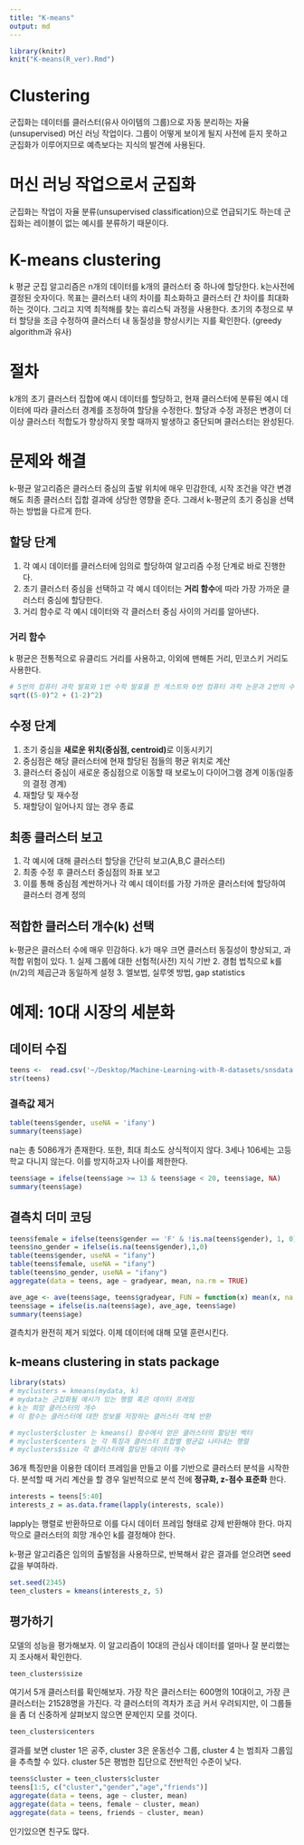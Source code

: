 ```yaml
---
title: "K-means"
output: md
---
```

```r
library(knitr)
knit("K-means(R_ver).Rmd")
```


# Clustering
군집화는 데이터를 클러스터(유사 아이템의 그룹)으로 자동 분리하는 자율(unsupervised) 머신 러닝 작업이다.
그룹이 어떻게 보이게 될지 사전에 듣지 못하고 군집화가 이루어지므로 예측보다는 지식의 발견에 사용된다.

# 머신 러닝 작업으로서 군집화
군집화는 작업이 자율 분류(unsupervised classification)으로 언급되기도 하는데 군집화는 레이블이 없는 예시를 분류하기 때문이다.

# K-means clustering
k 평균 군집 알고리즘은 n개의 데이터를 k개의 클러스터 중 하나에 할당한다. k는사전에 결정된 숫자이다.
목표는 클러스터 내의 차이를 최소화하고 클러스터 간 차이를 최대화하는 것이다. 그리고 지역 최적해를 찾는 휴리스틱 과정을 사용한다. 초기의 추정으로 부터 할당을 조금 수정하여 클러스터 내 동질성을 향상시키는 지를 확인한다.
(greedy algorithm과 유사)

# 절차
k개의 초기 클러스터 집합에 예시 데이터를 할당하고, 현재 클러스터에 분류된 예시 데이터에 따라 클러스터 경계를 조정하여 할당을 수정한다. 할당과 수정 과정은 변경이 더 이상 클러스터 적합도가 향상하지 못할 때까지 발생하고 중단되며 클러스터는 완성된다.

# 문제와 해결
k-평균 알고리즘은 클러스터 중심의 출발 위치에 매우 민감한데, 시작 조건을 약간 변경해도 최종 클러스터 집합 결과에 상당한 영향을 준다. 그래서 k-평균의 초기 중심을 선택하는 방법을 다르게 한다.

## 할당 단계
1. 각 예시 데이터를 클러스터에 임의로 할당하여 알고리즘 수정 단계로 바로 진행한다.
2. 초기 클러스터 중심을 선택하고 각 예시 데이터는 **거리 함수**에 따라 가장 가까운 클러스터 중심에 할당한다.
3. 거리 함수로 각 예시 데이터와 각 클러스터 중심 사이의 거리를 알아낸다.

### 거리 함수
k 평균은 전통적으로 유클리드 거리를 사용하고, 이외에 맨해튼 거리, 민코스키 거리도 사용한다.
```r
# 5번의 컴퓨터 과학 발표와 1번 수학 발표를 한 게스트와 0번 컴퓨터 과학 논문과 2번의 수학 논문을 쓴 게스트 비교한 유클리드 거리
sqrt((5-0)^2 + (1-2)^2)
```


## 수정 단계
1. 초기 중심을 **새로운 위치(중심점, centroid)**로 이동시키기
2. 중심점은 해당 클러스터에 현재 할당된 점들의 평균 위치로 계산
3. 클러스터 중심이 새로운 중심점으로 이동할 때 보로노이 다이어그램 경계 이동(일종의 결정 경계)
4. 재할당 및 재수정
5. 재할당이 일어나지 않는 경우 종료

## 최종 클러스터 보고
1. 각 예시에 대해 클러스터 할당을 간단히 보고(A,B,C 클러스터)
2. 최종 수정 후 클러스터 중심점의 좌표 보고
3. 이를 통해 중심점 계싼하거나 각 예시 데이터를 가장 가까운 클러스터에 할당하여 클러스터 경계 정의

## 적합한 클러스터 개수(k) 선택
k-평균은 클러스터 수에 매우 민감하다. k가 매우 크면 클러스터 동질성이 향상되고, 과적합 위험이 있다.
1. 실제 그룹에 대한 선험적(사전) 지식 기반
2. 경험 법칙으로 k를 (n/2)의 제곱근과 동일하게 설정
3. 엘보법, 실루엣 방법, gap statistics

# 예제: 10대 시장의 세분화

## 데이터 수집

```r
teens <-  read.csv('~/Desktop/Machine-Learning-with-R-datasets/snsdata.csv')
str(teens)
```

### 결측값 제거
```r
table(teens$gender, useNA = 'ifany')
summary(teens$age)
```
na는 총 5086개가 존재한다. 또한, 최대 최소도 상식적이지 않다. 3세나 106세는 고등학교 다니지 않는다.
이를 방지하고자 나이를 제한한다.

```r
teens$age = ifelse(teens$age >= 13 & teens$age < 20, teens$age, NA)
summary(teens$age)
```

## 결측치 더미 코딩

```r
teens$female = ifelse(teens$gender == 'F' & !is.na(teens$gender), 1, 0)
teens$no_gender = ifelse(is.na(teens$gender),1,0)
table(teens$gender, useNA = "ifany")
table(teens$female, useNA = "ifany")
table(teens$no_gender, useNA = "ifany")
aggregate(data = teens, age ~ gradyear, mean, na.rm = TRUE)
```
```r
ave_age <- ave(teens$age, teens$gradyear, FUN = function(x) mean(x, na.rm = T))
teens$age = ifelse(is.na(teens$age), ave_age, teens$age)
summary(teens$age)
```
결측치가 완전히 제거 되었다. 이제 데이터에 대해 모델 훈련시킨다.

## k-means clustering  in stats package
```r
library(stats)
# myclusters = kmeans(mydata, k)
# mydata는 군집화될 예시가 있는 행렬 혹은 데이터 프레임
# k는 희망 클러스터의 개수
# 이 함수는 클러스터에 대한 정보를 저장하는 클러스터 객체 반환

# mycluster$cluster 는 kmeans() 함수에서 얻은 클러스터의 할당된 벡터
# mycluster$centers 는 각 특징과 클러스터 조합별 평균값 나타내는 행렬
# myclusters$size 각 클러스터에 할당된 데이터 개수
```

36개 특징만을 이용한 데이터 프레임을 만들고 이를 기반으로 클러스터 분석을 시작한다.
분석할 때 거리 계산을 할 경우 일반적으로 분석 전에 **정규화, z-점수 표준화** 한다.

```r
interests = teens[5:40]
interests_z = as.data.frame(lapply(interests, scale))
```
lapply는 행렬로 반환하므로 이를 다시 데이터 프레임 형태로 강제 반환해야 한다.
마지막으로 클러스터의 희망 개수인 k를 결정해야 한다.

k-평균 알고리즘은 임의의 출발점을 사용하므로, 반복해서 같은 결과를 얻으려면 seed 값을 부여하라.

```r
set.seed(2345)
teen_clusters = kmeans(interests_z, 5)
```

## 평가하기

모델의 성능을 평가해보자. 이 알고리즘이 10대의 관심사 데이터를 얼마나 잘 분리했는지 조사해서 확인한다.
```r
teen_clusters$size
```

여기서 5개 클러스터를 확인해보자. 가장 작은 클러스터는 600명의 10대이고, 가장 큰 클러스터는 21528명을 가진다. 각 클러스터의 격차가 조금 커서 우려되지만, 이 그룹들을 좀 더 신중하게 살펴보지 않으면 문제인지 모를 것이다.

```r
teen_clusters$centers
```
결과를 보면 cluster 1은 공주, cluster 3은 운동선수 그룹, cluster 4 는 범죄자 그룹임을 추측할 수 있다. cluster 5은 평범한 집단으로 전반적인 수준이 낮다.

```r
teens$cluster = teen_clusters$cluster
teens[1:5, c("cluster","gender","age","friends")]
aggregate(data = teens, age ~ cluster, mean)
aggregate(data = teens, female ~ cluster, mean)
aggregate(data = teens, friends ~ cluster, mean)
```

인기있으면 친구도 많다. 

